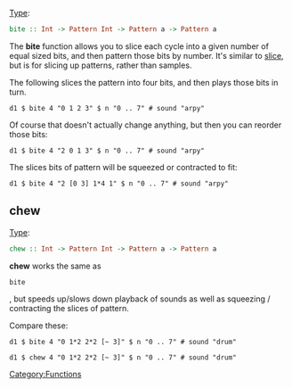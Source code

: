 [[Type signature|Type]]: <syntaxhighlight lang="haskell" inline>bite :: Int -> Pattern Int -> Pattern a -> Pattern a</syntaxhighlight>

The '''bite''' function allows you to slice each cycle into a given number of equal sized bits, and then pattern those bits by number. It's similar to [[slice]], but is for slicing up patterns, rather than samples.

The following slices the pattern into four bits, and then plays those bits in turn.

<source>
d1 $ bite 4 "0 1 2 3" $ n "0 .. 7" # sound "arpy"
</source>

Of course that doesn't actually change anything, but then you can reorder those bits:

<source>
d1 $ bite 4 "2 0 1 3" $ n "0 .. 7" # sound "arpy"
</source>

The slices bits of pattern will be squeezed or contracted to fit:

<source>
d1 $ bite 4 "2 [0 3] 1*4 1" $ n "0 .. 7" # sound "arpy"
</source>

== chew ==

[[Type signature|Type]]: <syntaxhighlight lang="haskell" inline>chew :: Int -> Pattern Int -> Pattern a -> Pattern a</syntaxhighlight>

'''chew''' works the same as <source inline>bite</source>, but speeds up/slows down playback of sounds as well as squeezing / contracting the slices of pattern.

Compare these:

<source>
d1 $ bite 4 "0 1*2 2*2 [~ 3]" $ n "0 .. 7" # sound "drum"

d1 $ chew 4 "0 1*2 2*2 [~ 3]" $ n "0 .. 7" # sound "drum"
</source>

[[Category:Functions]]